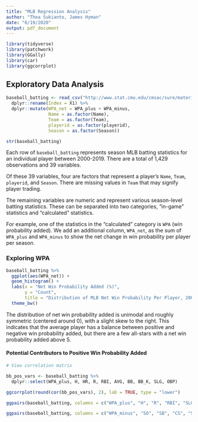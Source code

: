 ```yaml
---
title: "MLB Regression Analysis"
author: "Thea Sukianto, James Hyman"
date: "6/19/2020"
output: pdf_document
---
```


```r
library(tidyverse)
library(patchwork)
library(GGally)
library(car)
library(ggcorrplot)
```

## Exploratory Data Analysis

```r
baseball_batting <- read_csv("http://www.stat.cmu.edu/cmsac/sure/materials/data/regression_projects/baseball_batting.csv") %>% 
  dplyr::rename(Index = X1) %>% 
  dplyr::mutate(WPA_net = WPA_plus + WPA_minus,
                Name = as.factor(Name),
                Team = as.factor(Team),
                playerid = as.factor(playerid),
                Season = as.factor(Season))

str(baseball_batting)
```

Each row of `baseball_batting` represents season MLB batting statistics for an individual player between 2000-2019. There are a total of 1,429 observations and 39 variables. 

Of these 39 variables, four are factors that represent a player's `Name`, `Team`, `playerid`, and `Season`. There are missing values in `Team` that may signify player trading.

The remaining variables are numeric and represent various season-level batting statistics. These can be separated into two categories, "in-game" statistics and "calculated" statistics.

For example, one of the statistics in the "calculated" category is `WPA` (win probability added). We add an additional column, `WPA_net`, as the sum of `WPA_plus` and `WPA_minus` to show the net change in win probability per player per season.


### Exploring WPA

```r
baseball_batting %>% 
  ggplot(aes(WPA_net)) +
  geom_histogram() +
  labs(x = "Net Win Probability Added (%)",
       y = "Count",
       title = "Distribution of MLB Net Win Probability Per Player, 2000-2019")
  theme_bw()
```

The distribution of net win probability added is unimodal and roughly symmetric (centered around 0), with a slight skew to the right. This indicates that the average player has a balance between positive and negative win probability added, but there are a few all-stars with a net win probability added above 5.


#### Potential Contributors to Positive Win Probability Added


```r
# View correlation matrix

bb_pos_vars <- baseball_batting %>% 
  dplyr::select(WPA_plus, H, HR, R, RBI, AVG, BB, BB_K, SLG, OBP)

ggcorrplot(round(cor(bb_pos_vars), 2), lab = TRUE, type = "lower")

```

```r
ggpairs(baseball_batting, columns = c("WPA_plus", "H", "R", "RBI", "SLG"))
```


```r
ggpairs(baseball_batting, columns = c("WPA_minus", "SO", "SB", "CS", "Strikes"))
```